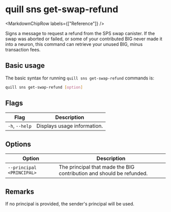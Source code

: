 
# quill sns get-swap-refund

<MarkdownChipRow labels={["Reference"]} />

Signs a message to request a refund from the SPS swap canister. If the swap was aborted or failed, or some of your contributed BIG never made it into a neuron, this command can retrieve your unused BIG, minus transaction fees.

## Basic usage

The basic syntax for running `quill sns get-swap-refund` commands is:

```bash
quill sns get-swap-refund [option]
```

## Flags

| Flag           | Description                 |
|----------------|-----------------------------|
| `-h`, `--help` | Displays usage information. |

## Options

| Option                    | Description                                                          |
|---------------------------|----------------------------------------------------------------------|
| `--principal <PRINCIPAL>` | The principal that made the BIG contribution and should be refunded. |

## Remarks

If no principal is provided, the sender's principal will be used.
